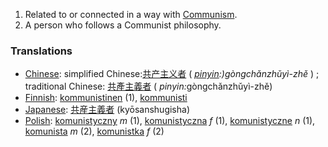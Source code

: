 #Related to or connected in a way with [[Communism]].
#A person who follows a Communist philosophy.


===Translations===
*[[Chinese]]: simplified Chinese:[[共产主义者]] ( ''[[pinyin]]:)gòngchǎnzhǔyì-zhě'' ) ; traditional Chinese: [[共產主義者]] ( ''pinyin:''gòngchǎnzhǔyì-zhě) 
*[[Finnish]]: [[kommunistinen]] (1), [[kommunisti]]
*[[Japanese]]: [[共産主義者]] (kyōsanshugisha)
*[[Polish]]: [[komunistyczny]] ''m'' (1), [[komunistyczna]] ''f'' (1), [[komunistyczne]] ''n'' (1), [[komunista]] ''m'' (2), [[komunistka]] ''f'' (2)